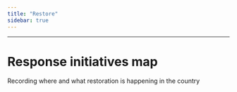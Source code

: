 ```yaml
---
title: "Restore"
sidebar: true
---
```


------------------------------------------------------------------------

# Response initiatives map

Recording where and what restoration is happening in the country
